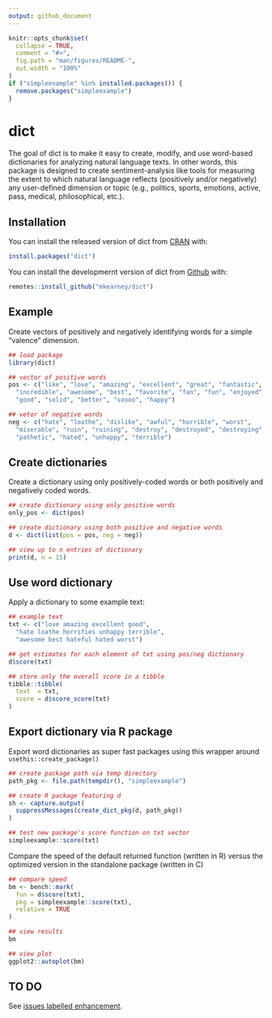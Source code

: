 ```yaml
---
output: github_document
---
```


<!-- README.md is generated from README.Rmd. Please edit that file -->

```r
knitr::opts_chunk$set(
  collapse = TRUE,
  comment = "#>",
  fig.path = "man/figures/README-",
  out.width = "100%"
)
if ("simpleexample" %in% installed.packages()) {
  remove.packages("simpleexample")
}
```

# dict

<!-- badges: start -->
<!-- badges: end -->

The goal of dict is to make it easy to create, modify, and use word-based 
dictionaries for analyzing natural language texts. In other words, this package
is designed to create sentiment-analysis like tools for measuring the extent to
which natural language reflects (positively and/or negatively) any user-defined 
dimension or topic (e.g., politics, sports, emotions, active, pass, 
medical, philosophical, etc.).

## Installation

You can install the released version of dict from [CRAN](https://CRAN.R-project.org) with:

``` r
install.packages("dict")
```

You can install the developmernt version of dict from [Github](https://github.com) with:

``` r
remotes::install_github("mkearney/dict")
```

## Example

Create vectors of positively and negatively identifying words for a simple 
"valence" dimension.

```r
## load package
library(dict)

## vector of positive words
pos <- c("like", "love", "amazing", "excellent", "great", "fantastic",
  "incredible", "awesome", "best", "favorite", "fan", "fun", "enjoyed",
  "good", "solid", "better", "soooo", "happy")

## vetor of negative words
neg <- c("hate", "loathe", "dislike", "awful", "horrible", "worst",
  "miserable", "ruin", "ruining", "destroy", "destroyed", "destroying",
  "pathetic", "hated", "unhappy", "terrible")
```

## Create dictionaries

Create a dictionary using only positively-coded words or both positively and negatively coded words.

```r
## create dictionary using only positive words
only_pos <- dict(pos)

## create dictionary using both positive and negative words
d <- dict(list(pos = pos, neg = neg))

## view up to n entries of dictionary
print(d, n = 15)
```

## Use word dictionary

Apply a dictionary to some example text:

```r
## example text
txt <- c("love amazing excellent good",
  "hate loathe horrifies unhappy terrible",
  "awesome best hateful hated worst")

## get estimates for each element of txt using pos/neg dictionary
d$score(txt)

## store only the overall score in a tibble
tibble::tibble(
  text  = txt,
  score = d$score_score(txt)
)
```

## Export dictionary via R package

Export word dictionaries as super fast packages using this wrapper around `usethis::create_package()`

```r
## create package path via temp directory
path_pkg <- file.path(tempdir(), "simpleexample")

## create R package featuring d
sh <- capture.output(
  suppressMessages(create_dict_pkg(d, path_pkg))
)

## test new package's score function on txt vector
simpleexample::score(txt)
```

Compare the speed of the default returned function (written in R) versus the optimized version in the standalone package (written in C)

```r
## compare speed
bm <- bench::mark(
  fun = d$score(txt),
  pkg = simpleexample::score(txt),
  relative = TRUE
)

## view results
bm

## view plot
ggplot2::autoplot(bm)
```

## TO DO

See [issues labelled enhancement](https://github.com/mkearney/dict/labels/enhancement).
